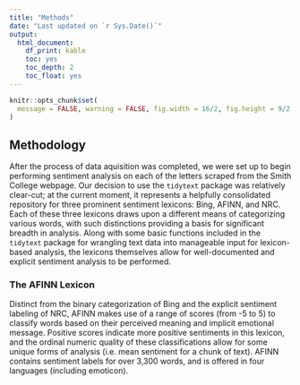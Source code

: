 ```yaml
---
title: "Methods"
date: "Last updated on `r Sys.Date()`"
output:
  html_document:
    df_print: kable
    toc: yes
    toc_depth: 2
    toc_float: yes
---
```


```r
knitr::opts_chunk$set(
  message = FALSE, warning = FALSE, fig.width = 16/2, fig.height = 9/2
)
```

## Methodology

After the process of data aquisition was completed, we were set up to begin performing sentiment analysis on each of the letters scraped from the Smith College webpage. Our decision to use the `tidytext` package was relatively clear-cut; at the current moment, it represents a helpfully consolidated repository for three prominent sentiment lexicons: Bing, AFINN, and NRC. Each of these three lexicons draws upon a different means of categorizing various words, with such distinctions providing a basis for significant breadth in analysis. Along with some basic functions included in the `tidytext` package for wrangling text data into manageable input for lexicon-based analysis, the lexicons themselves allow for well-documented and explicit sentiment analysis to be performed.

### The AFINN Lexicon

Distinct from the binary categorization of Bing and the explicit sentiment labeling of NRC, AFINN makes use of a range of scores (from -5 to 5) to classify words based on their perceived meaning and implicit emotional message. Positive scores indicate more positive sentiments in this lexicon, and the ordinal numeric quality of these classifications allow for some unique forms of analysis (i.e. mean sentiment for a chunk of text). AFINN contains sentiment labels for over 3,300 words, and is offered in four languages (including emoticon). 